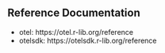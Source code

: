 ## Reference Documentation

* otel: https://otel.r-lib.org/reference
* otelsdk: https://otelsdk.r-lib.org/reference
